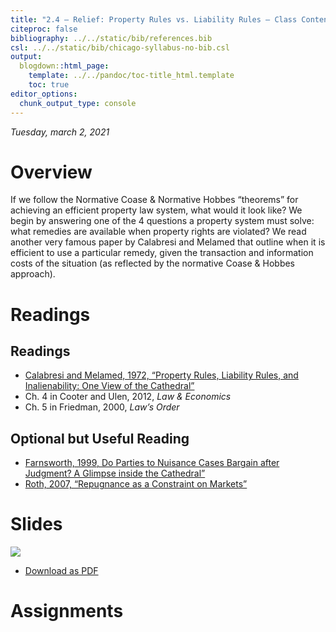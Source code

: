 ```yaml
---
title: "2.4 — Relief: Property Rules vs. Liability Rules — Class Content"
citeproc: false
bibliography: ../../static/bib/references.bib
csl: ../../static/bib/chicago-syllabus-no-bib.csl
output:
  blogdown::html_page:
    template: ../../pandoc/toc-title_html.template
    toc: true
editor_options: 
  chunk_output_type: console
---
```


*Tuesday, march 2, 2021*

# <i class="fas fa-info-circle fa-lg"></i> Overview

If we follow the Normative Coase & Normative Hobbes “theorems” for achieving an efficient property law system, what would it look like? We begin by answering one of the 4 questions a property system must solve: what remedies are available when property rights are violated? We read another very famous paper by Calabresi and Melamed that outline when it is efficient to use a particular remedy, given the transaction and information costs of the situation (as reflected by the normative Coase & Hobbes approach).

# <i class="fas fa-book-reader fa-lg"></i> Readings

## Readings
- [<i class="fas fa-file-pdf"></i> Calabresi and Melamed, 1972, "Property Rules, Liability Rules, and Inalienability: One View of the Cathedral"](/readings/Calabresi-Melamed-1972.pdf)
- <i class="fas fa-book"></i> Ch. 4 in Cooter and Ulen, 2012, *Law & Economics*
- <i class="fas fa-book"></i> Ch. 5 in Friedman, 2000, *Law's Order*

## Optional but Useful Reading
- [<i class="fas fa-file-pdf"></i> Farnsworth, 1999, Do Parties to Nuisance Cases Bargain after Judgment? A Glimpse inside the Cathedral"](/readings/Farnsworth-1999.pdf)
- [<i class="fas fa-file-pdf"></i> Roth, 2007, "Repugnance as a Constraint on Markets"](/readings/Roth-2007.pdf)

# <i class="fas fa-chalkboard-teacher"></i> Slides

[![](/slides/2.4-slides.png)](/slides/2.4-slides.html)

- [<i class="fas fa-file-pdf"></i> Download as PDF](/slides/2.4-slides.pdf)

# <i class="fas fa-laptop-code"></i> Assignments
